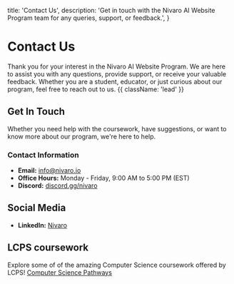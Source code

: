   title: 'Contact Us',
  description:
    'Get in touch with the Nivaro AI Website Program team for any queries, support, or feedback.',
}

# Contact Us

Thank you for your interest in the Nivaro AI Website Program. We are here to assist you with any questions, provide support, or receive your valuable feedback. Whether you are a student, educator, or just curious about our program, feel free to reach out to us. {{ className: 'lead' }}

## Get In Touch

Whether you need help with the coursework, have suggestions, or want to know more about our program, we're here to help.

### Contact Information

- **Email:** [info@nivaro.io](mailto:info@nivaro.io)
- **Office Hours:** Monday - Friday, 9:00 AM to 5:00 PM (EST)
- **Discord:** [discord.gg/nivaro](https://discord.gg/PB6vGbSr4X)

## Social Media

- **LinkedIn:** [Nivaro](https://www.linkedin.com/company/nivarotechnologies)

## LCPS coursework

Explore some of of the amazing Computer Science coursework offered by LCPS! [Computer Science Pathways](https://lcps-cs-pathway-quiz.vercel.app/)
